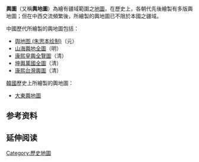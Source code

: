{{expand|time=2010-10-16T00:59:22+00:00}}
'''輿圖'''（又稱'''輿地圖'''）為繪有疆域範圍之[[地圖|地圖]]，在歷史上，各朝代先後繪製有多版輿地圖；但在中西交流頻繁後，所繪製的輿地圖已不限於本國之疆域。

中國歷代所繪製的輿地圖包括：
* [[舆地图_(朱思本绘制)|舆地图 (朱思本绘制)]]（元）
* [[山海輿地全圖|山海輿地全圖]]（明）
* [[康熙皇輿全覽圖|康熙皇輿全覽圖]]（清）
* [[坤輿萬國全圖|坤輿萬國全圖]]（清）
* [[康熙台灣輿圖|康熙台灣輿圖]]（清）

[[韓國|韓國]]歷史上所繪製的輿地圖：
* [[大東輿地圖|大東輿地圖]]

== 参考资料 ==
{{reflist}}

== 延伸阅读 ==
{{Wikisource further reading}}

[[Category:歷史地圖|Category:歷史地圖]]